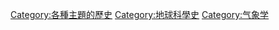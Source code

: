 [[Category:各種主題的歷史|Category:各種主題的歷史]]
[[Category:地球科學史|Category:地球科學史]]
[[Category:气象学|Category:气象学]]